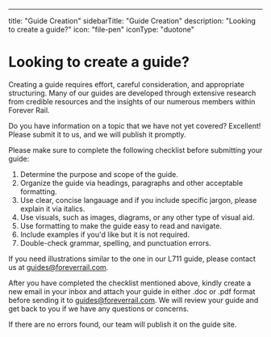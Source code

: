---
title: "Guide Creation"
sidebarTitle: "Guide Creation"
description: "Looking to create a guide?"
icon: "file-pen"
iconType: "duotone"

# Looking to create a guide?

Creating a guide requires effort, careful consideration, and appropriate structuring. Many of our guides are developed through extensive research from credible resources and the insights of our numerous members within Forever Rail. 

Do you have information on a topic that we have not yet covered? Excellent! Please submit it to us, and we will publish it promptly.

Please make sure to complete the following checklist before submitting your guide:

1. Determine the purpose and scope of the guide.
2. Organize the guide via headings, paragraphs and other acceptable formatting.
3. Use clear, concise langauage and if you include specific jargon, please explain it via italics.
4. Use visuals, such as images, diagrams, or any other type of visual aid.
5. Use formatting to make the guide easy to read and navigate. 
6. Include examples if you'd like but it is not required.
7. Double-check grammar, spelling, and punctuation errors.

<Tip>If you need illustrations similar to the one in our L711 guide, please contact us at guides@foreverrail.com.</Tip>

After you have completed the checklist mentioned above, kindly create a new email in your inbox and attach your guide in either .doc or .pdf format before sending it to guides@foreverrail.com. 
We will review your guide and get back to you if we have any questions or concerns. 

<Check>If there are no errors found, our team will publish it on the guide site.</Check> 